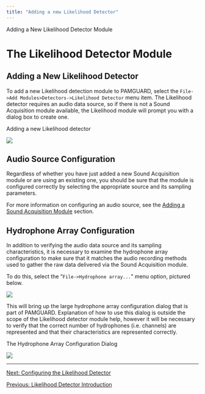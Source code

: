 ```yaml
---
title: "Adding a new Likelihood Detector"
---
```

 Adding a New Likelihood Detector Module  

The Likelihood Detector Module
==============================

Adding a New Likelihood Detector
--------------------------------

To add a new Likelihood detection module to PAMGUARD, select the `File->Add Modules>Detectors->Likelihood Detector` menu item. The Likelihood detector requires an audio data source, so if there is not a Sound Acquisition module available, the Likelihood module will prompt you with a dialog box to create one.

  
  

Adding a new Likelihood detector

![](images/add-new-detector.png)

  
  

Audio Source Configuration
--------------------------

Regardless of whether you have just added a new Sound Acquisition module or are using an existing one, you should be sure that the module is configured correctly by selecting the appropriate source and its sampling parameters.  
  
For more information on configuring an audio source, see the [Adding a Sound Acquisition Module](../../../sound_processing/AcquisitionHelp/docs/AcquisitionOverview.html) section.

  
  

Hydrophone Array Configuration
------------------------------

In addition to verifying the audio data source and its sampling characteristics, it is necessary to examine the hydrophone array configuration to make sure that it matches the audio recording methods used to gather the raw data delivered via the Sound Acquisition module.  
  
To do this, select the "`File->Hydrophone array...`" menu option, pictured below.

  
  

![](images/hydrophone-config.png)

  

This will bring up the large hydrophone array configuration dialog that is part of PAMGUARD. Explanation of how to use this dialog is outside the scope of the Likelihood detector module help, however it will be necessary to verify that the correct number of hydrophones (i.e. channels) are represented and that their characteristics are represented correctly.

  
  

The Hydrophone Array Configuration Dialog

![](images/hydrophone-config2.png)

  
  

* * *

[Next: Configuring the Likelihood Detector](LikelihoodDetector_Config.html)

[Previous: Likelihood Detector Introduction](LikelihoodDetector_Introduction.html)
